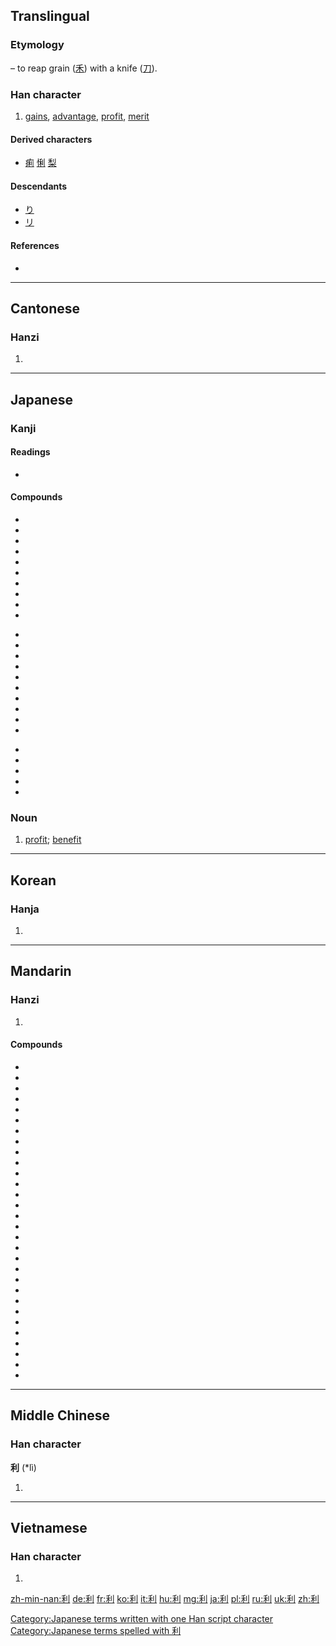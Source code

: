 ==Translingual==
{{stroke order|strokes=7}}

===Etymology===
{{Han compound|禾|t1=[[grain]]|刀|t2=[[knife]]|ls=ic}} – to reap grain ([[禾]]) with a knife ([[刀]]).

===Han character===
{{Han char|rn=18|rad=刀|as=05|sn=7|four=2290<sub>0</sub>|canj=竹木中弓 (HDLN)|ids=⿰[[禾]][[刂]]}}

# [[gain]]s, [[advantage]], [[profit]], [[merit]]

====Derived characters====
* [[痢]] [[悧]] [[梨]]

====Descendants====
* [[り]]
* [[リ]]

====References====
* {{Han ref|kx=0138.190|dkj=01932|dj=0313.080|hdz=10329.020|uh=5229|ud=21033|bh=A751|bd=42833}}

----

==Cantonese==

===Hanzi===
{{yue-hanzi|jyut=|y=lei6}}

# {{defn|lang=yue|sort=刀05}}

----

==Japanese==

===Kanji===
{{ja-kanji|grade=4|rs=刀05}}

====Readings====
* {{ja-readings|on=リ (ri)|kun=[[きく]] (kiku), [[よい]] (yoi), [[するどい]] (surudoi)}}

====Compounds====
{{top3}}
* {{l|ja|sc=Jpan|利益|tr=りえき, rieki}}
* {{l|ja|sc=Jpan|利害|tr=りがい, rigai}}
* {{l|ja|sc=Jpan|利権|tr=りけん, riken}}
* {{l|ja|sc=Jpan|利己|tr=りこ, riko}}
* {{l|ja|sc=Jpan|利口|tr=りこう, rikō}}
* {{l|ja|sc=Jpan|利子|tr=りし, rishi}}
* {{l|ja|sc=Jpan|利息|tr=りそく, risoku}}
* {{l|ja|sc=Jpan|利発|tr=りはつ, rihatsu}}
* {{l|ja|sc=Jpan|利便|tr=りべん, riben}}
* {{l|ja|sc=Jpan|利便性|tr=りべんせい, ribensei}}
{{mid3}}
* {{l|ja|sc=Jpan|利用者|tr=りようしゃ, riyōsha}}
* {{l|ja|sc=Jpan|利用|tr=りよう, riyō}}
* {{l|ja|sc=Jpan|営利|tr=えいり, eiri}}
* {{l|ja|sc=Jpan|鋭利|tr=えいり, eiri}}
* {{l|ja|sc=Jpan|元利|tr=がんり, ganri}}
* {{l|ja|sc=Jpan|権利|tr=けんり, kenri}}
* {{l|ja|sc=Jpan|功利|tr=こうり, kōri}}
* {{l|ja|sc=Jpan|功利的|tr=こうりてき, kōriteki}}
* {{l|ja|sc=Jpan|功利主義|tr=こうりしゅぎ, kōrishugi}}
* {{l|ja|sc=Jpan|高利|tr=こうり, kōri}}
{{mid3}}
* {{l|ja|sc=Jpan|高利貸し|tr=こうりがし, kōrigashi}}
* {{l|ja|sc=Jpan|薄利|tr=はくり, hakuri}}
* {{l|ja|sc=Jpan|福利|tr=ふくり, hukuri}}
* {{l|ja|sc=Jpan|複利|tr=ふくり, hukuri}}
* {{l|ja|sc=Jpan|暴利|tr=ぼうり, bōri}}
{{bottom}}

===Noun===
{{ja-noun|k|hira=り|rom=ri}}

# [[profit]]; [[benefit]]

[[Category:Japanese terms written with one Han script character]]
[[Category:Japanese terms spelled with 利]]
----

==Korean==

===Hanja===
{{ko-hanja|hangeul=[[리]] > [[이]]|rv=ri|mr=ri}}

# {{defn|lang=ko|sort=刀05}}

----

==Mandarin==

===Hanzi===
{{cmn-hanzi|pin=[[lì]] ([[li4]]), [[biè]] ([[bie4]])|wg=pieh<sup>4</sup>, li<sup>4</sup>}}

# {{defn|lang=cmn|sort=刀05}}

====Compounds====
* {{l|cmn|便利店|tr=biànlìdiàn||convenience store}}
* {{l|cmn|利比亚|t=Lìbǐyà||Libya}}
* {{l|cmn|利弊|tr=lìbì}}
* {{l|cmn|利便}}
* {{l|cmn|利病}}
* {{l|cmn|利钝}}
* {{l|cmn|利滚利}}
* {{l|cmn|利害}}
* {{l|cmn|利己}}
* {{l|cmn|利己主义}}
* {{l|cmn|利剑|t=lìjiàn}}
* {{l|cmn|利口}}
* {{l|cmn|利令智昏}}
* {{l|cmn|利率|tr=lìlǜ}}
* {{l|cmn|利落|tr=lìluo}}
* {{l|cmn|利尿}}
* {{l|cmn|利器}}
* {{l|cmn|利权}}
* {{l|cmn|利刃}}
* {{l|cmn|利润|tr=lìrùn}}
* {{l|cmn|利上滚利}}
* {{l|cmn|利索}}
* {{l|cmn|利息}}
* {{l|cmn|利息率|tr=lìxilǜ}}
* {{l|cmn|利益}}
* {{l|cmn|利用|tr=lìyòng}}
* {{l|cmn|利诱}}
* {{l|cmn|利于}}
* {{l|cmn|利欲熏心}}
* {{l|cmn|利嘴}}

----

==Middle Chinese==

===Han character===
'''利''' (*lì)<!--note: asterisk indicates that this character appears more than four times in the Tang Dynasty corpus of literature-->

# {{defn|lang=zhx-mid|sort=刀05}}

----

==Vietnamese==

===Han character===
{{vi-hantu|[[lợi]], [[lời]], [[lì]]|rs=刀05}}

# {{defn|lang=vi|sort=刀05}}

[[zh-min-nan:利]]
[[de:利]]
[[fr:利]]
[[ko:利]]
[[it:利]]
[[hu:利]]
[[mg:利]]
[[ja:利]]
[[pl:利]]
[[ru:利]]
[[uk:利]]
[[zh:利]]